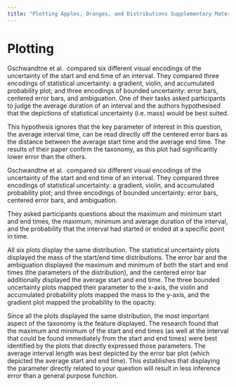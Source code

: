 ```yaml
---
title: "Plotting Apples, Oranges, and Distributions Supplementary Material"
---
```


# Plotting 
Gschwandtne et al. \cite{Gschwandtnei2016} compared six different visual encodings of the uncertainty of the start and end time of an interval. They compared three encodings of statistical uncertainty: a gradient, violin, and accumulated probability plot; and three encodings of bounded uncertainty: error bars, centered error bars, and ambiguation. One of their tasks asked participants to judge the average duration of an interval and the authors hypothesised that the depictions of statistical uncertainty (i.e. mass) would be best suited. 

This hypothesis ignores that the key parameter of interest in this question, the average interval time, can be read directly off the centered error bars as the distance between the average start time and the average end time. The results of their paper confirm the taxonomy, as this plot had significantly lower error than the others.

Gschwandtne et al. \cite{Gschwandtnei2016} compared six different visual encodings of the uncertainty of the start and end time of an interval. They compared three encodings of statistical uncertainty: a gradient, violin, and accumulated probability plot; and three encodings of bounded uncertainty: error bars, centered error bars, and ambiguation.

They asked participants questions about the maximum and minimum start and end times, the maximum, minimum and average duration of the interval, and the probability that the interval had started or ended at a specific point in time.

All six plots display the same distribution. The statistical uncertainty plots displayed the mass of the start/end time distributions. The error bar and the ambiguation displayed the maximum and minimum of both the start and end times (the parameters of the distribution), and the centered error bar additionally displayed the average start and end time. The three bounded uncertainty plots mapped their parameter to the x-axis, the violin and accumulated probability plots mapped the mass to the y-axis, and the gradient plot mapped the probability to the opacity.

Since all the plots displayed the same distribution, the most important aspect of the taxonomy is the feature displayed. The research found that the maximum and minimum of the start and end times (as well at the interval that could be found immediately from the start and end times) were best identified by the plots that directly expressed those parameters. The average interval length was best depicted by the error bar plot (which depicted the average start and end time). This establishes that displaying the parameter directly related to your question will result in less inference error than a general purpose function.